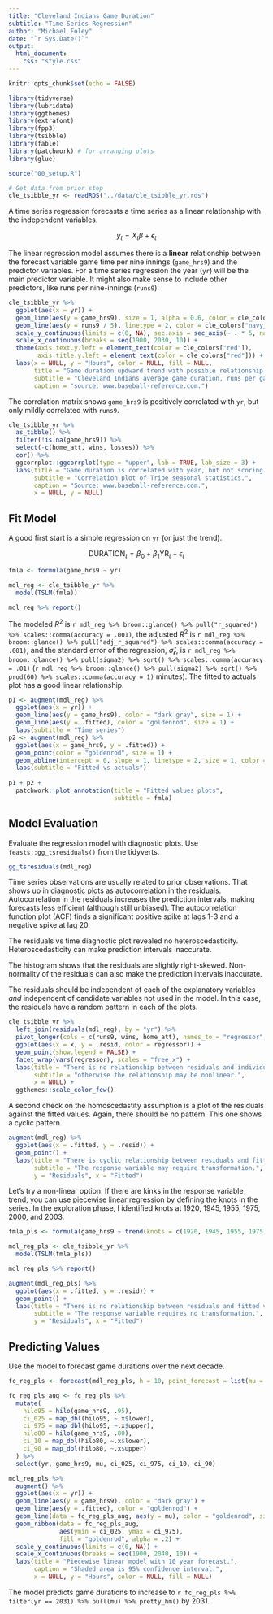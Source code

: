```yaml
---
title: "Cleveland Indians Game Duration"
subtitle: "Time Series Regression"
author: "Michael Foley"
date: "`r Sys.Date()`"
output: 
  html_document:
    css: "style.css"
---
```


```r
knitr::opts_chunk$set(echo = FALSE)

library(tidyverse)
library(lubridate)
library(ggthemes)
library(extrafont)
library(fpp3)
library(tsibble)
library(fable)
library(patchwork) # for arranging plots
library(glue)

source("00_setup.R")
```

```r
# Get data from prior step
cle_tsibble_yr <- readRDS("../data/cle_tsibble_yr.rds")
```

A time series regression forecasts a time series as a linear relationship with the independent variables.

$$y_t = X_t \beta + \epsilon_t$$

The linear regression model assumes there is a **linear** relationship between the forecast variable game time per nine innings (`game_hrs9`) and the predictor variables. For a time series regression the year (`yr`) will be the main predictor variable. It might also make sense to include other predictors, like runs per nine-innings (`runs9`).

```r
cle_tsibble_yr %>%
  ggplot(aes(x = yr)) +
  geom_line(aes(y = game_hrs9), size = 1, alpha = 0.6, color = cle_colors["red"]) +
  geom_line(aes(y = runs9 / 5), linetype = 2, color = cle_colors["navy_blue"]) +
  scale_y_continuous(limits = c(0, NA), sec.axis = sec_axis(~ . * 5, name = "Runs")) +
  scale_x_continuous(breaks = seq(1900, 2030, 10)) +
  theme(axis.text.y.left = element_text(color = cle_colors["red"]),
        axis.title.y.left = element_text(color = cle_colors["red"])) +
  labs(x = NULL, y = "Hours", color = NULL, fill = NULL,
       title = "Game duration updward trend with possible relationship to scoring.",
       subtitle = "Cleveland Indians average game duration, runs per game.",
       caption = "source: www.baseball-reference.com.")
```

The correlation matrix shows `game_hrs9` is positively correlated with `yr`, but only mildly correlated with `runs9`. 

```r
cle_tsibble_yr %>%
  as_tibble() %>%
  filter(!is.na(game_hrs9)) %>%
  select(-c(home_att, wins, losses)) %>%
  cor() %>%
  ggcorrplot::ggcorrplot(type = "upper", lab = TRUE, lab_size = 3) +
  labs(title = "Game duration is correlated with year, but not scoring.",
       subtitle = "Correlation plot of Tribe seasonal statistics.", 
       caption = "Source: www.baseball-reference.com.",
       x = NULL, y = NULL)
```

## Fit Model

A good first start is a simple regression on `yr` (or just the trend). 

$$\mathrm{DURATION}_t = \beta_0 + \beta_1 \mathrm{YR}_t + \epsilon_t$$

```r
fmla <- formula(game_hrs9 ~ yr)

mdl_reg <- cle_tsibble_yr %>%
  model(TSLM(fmla))

mdl_reg %>% report()
```

The modeled $R^2$ is `r mdl_reg %>% broom::glance() %>% pull("r_squared") %>% scales::comma(accuracy = .001)`, the adjusted $R^2$ is `r mdl_reg %>% broom::glance() %>% pull("adj_r_squared") %>% scales::comma(accuracy = .001)`, and the standard error of the regression, $\hat{\sigma}_\epsilon,$ is `r mdl_reg %>% broom::glance() %>% pull(sigma2) %>% sqrt() %>% scales::comma(accuracy = .01)` (`r mdl_reg %>% broom::glance() %>% pull(sigma2) %>% sqrt() %>% prod(60) %>% scales::comma(accuracy = 1)` minutes). The fitted to actuals plot has a good linear relationship.

```r
p1 <- augment(mdl_reg) %>%
  ggplot(aes(x = yr)) +
  geom_line(aes(y = game_hrs9), color = "dark gray", size = 1) +
  geom_line(aes(y = .fitted), color = "goldenrod", size = 1) +
  labs(subtitle = "Time series")
p2 <- augment(mdl_reg) %>%
  ggplot(aes(x = game_hrs9, y = .fitted)) +
  geom_point(color = "goldenrod", size = 1) +
  geom_abline(intercept = 0, slope = 1, linetype = 2, size = 1, color = "dark gray") +
  labs(subtitle = "Fitted vs actuals")
  
p1 + p2 +
  patchwork::plot_annotation(title = "Fitted values plots",
                             subtitle = fmla)
```

## Model Evaluation

Evaluate the regression model with diagnostic plots. Use `feasts::gg_tsresiduals()` from the tidyverts.

```r
gg_tsresiduals(mdl_reg)
```

Time series observations are usually related to prior observations. That shows up in diagnostic plots as autocorrelation in the residuals. Autocorrelation in the residuals increases the prediction intervals, making forecasts less efficient (although still unbiased). The autocorrelation function plot (ACF) finds a significant positive spike at lags 1-3 and a negative spike at lag 20. 

The residuals vs time diagnostic plot revealed no heteroscedasticity. Heteroscedasticity can make prediction intervals inaccurate.

The histogram shows that the residuals are slightly right-skewed. Non-normality of the residuals can also make the prediction intervals inaccurate.

The residuals should be independent of each of the explanatory variables *and* independent of candidate variables not used in the model. In this case, the residuals have a random pattern in each of the plots.

```r
cle_tsibble_yr %>%
  left_join(residuals(mdl_reg), by = "yr") %>% 
  pivot_longer(cols = c(runs9, wins, home_att), names_to = "regressor", values_to = "x") %>%
  ggplot(aes(x = x, y = .resid, color = regressor)) +
  geom_point(show.legend = FALSE) +
  facet_wrap(vars(regressor), scales = "free_x") +
  labs(title = "There is no relationship between residuals and individual regressors.",
       subtitle = "otherwise the relationship may be nonlinear.",
       x = NULL) +
  ggthemes::scale_color_few()
```

A second check on the homoscedastity assumption is a plot of the residuals against the fitted values. Again, there should be no pattern. This one shows a cyclic pattern.

```r
augment(mdl_reg) %>%
  ggplot(aes(x = .fitted, y = .resid)) +
  geom_point() +
  labs(title = "There is cyclic relationship between residuals and fitted values.",
       subtitle = "The response variable may require transformation.",
       y = "Residuals", x = "Fitted")
```

Let's try a non-linear option. If there are kinks in the response variable trend, you can use piecewise linear regression by defining the knots in the series. In the exploration phase, I identified knots at 1920, 1945, 1955, 1975, 2000, and 2003.

```r
fmla_pls <- formula(game_hrs9 ~ trend(knots = c(1920, 1945, 1955, 1975, 2000, 2003)))

mdl_reg_pls <- cle_tsibble_yr %>%
  model(TSLM(fmla_pls))

mdl_reg_pls %>% report()
```

```r
augment(mdl_reg_pls) %>%
  ggplot(aes(x = .fitted, y = .resid)) +
  geom_point() +
  labs(title = "There is no relationship between residuals and fitted values.",
       subtitle = "The response variable requires no transformation.",
       y = "Residuals", x = "Fitted")
```

## Predicting Values

Use the model to forecast game durations over the next decade.

```r
fc_reg_pls <- forecast(mdl_reg_pls, h = 10, point_forecast = list(mu = mean))

fc_reg_pls_aug <- fc_reg_pls %>%
  mutate(
    hilo95 = hilo(game_hrs9, .95),
    ci_025 = map_dbl(hilo95, ~.x$lower),
    ci_975 = map_dbl(hilo95, ~.x$upper),
    hilo80 = hilo(game_hrs9, .80),
    ci_10 = map_dbl(hilo80, ~.x$lower),
    ci_90 = map_dbl(hilo80, ~.x$upper)
  ) %>%
  select(yr, game_hrs9, mu, ci_025, ci_975, ci_10, ci_90)

mdl_reg_pls %>% 
  augment() %>%
  ggplot(aes(x = yr)) +
  geom_line(aes(y = game_hrs9), color = "dark gray") +
  geom_line(aes(y = .fitted), color = "goldenrod") +
  geom_line(data = fc_reg_pls_aug, aes(y = mu), color = "goldenrod", size = 1) +
  geom_ribbon(data = fc_reg_pls_aug, 
              aes(ymin = ci_025, ymax = ci_975), 
              fill = "goldenrod", alpha = .2) +
  scale_y_continuous(limits = c(0, NA)) +
  scale_x_continuous(breaks = seq(1900, 2040, 10)) +
  labs(title = "Piecewise linear model with 10 year forecast.",
       caption = "Shaded area is 95% confidence interval.",
       x = NULL, y = "Hours", color = NULL, fill = NULL)
```

The model predicts game durations to increase to `r fc_reg_pls %>% filter(yr == 2031) %>% pull(mu) %>% pretty_hm()` by 2031.

